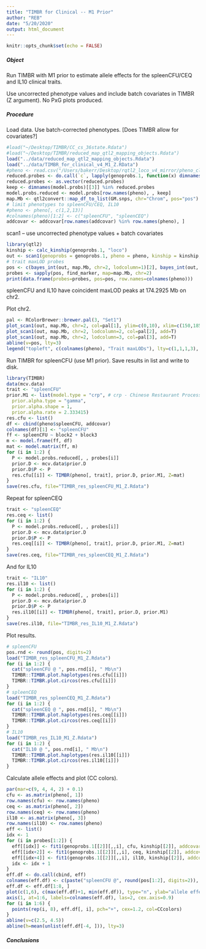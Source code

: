 ```yaml
---
title: "TIMBR for Clinical -- M1 Prior"
author: "REB"
date: "5/20/2020"
output: html_document
---
```


```r
knitr::opts_chunk$set(echo = FALSE)
```

##### Object

Run TIMBR with M1 prior to estimate allele effects for the spleenCFU/CEQ and IL10 clinical traits.

Use uncorrected phenotype values and include batch covariates in TIMBR (Z argument). No PxG plots produced.

##### Procedure

Load data. Use batch-corrected phenotypes. [Does TIMBR allow for covariates?]

```r
#load("~/Desktop/TIMBR/CC_cs_36state.Rdata")
#load("~/Desktop/TIMBR/reduced_map_qtl2_mapping_objects.Rdata")
load("../data/reduced_map_qtl2_mapping_objects.Rdata")
load("../data/TIMBR_for_clinical_v4_M1_Z.RData")
#pheno <- read.csv("/Users/bakerr/Desktop/rqtl2_loco_v4_mirror/pheno_clinical_4qtl2_win2_05OCT2019_v4.csv", row.names=1)
reduced.probes <- do.call(`c`, lapply(genoprobs.1, function(x) dimnames(x)[[3]]))
reduced.probes <- as.vector(reduced.probes)
keep <- dimnames(model.probs)[[3]] %in% reduced.probes
model.probs.reduced <- model.probs[row.names(pheno), , keep]
map.Mb <- qtl2convert::map_df_to_list(GM.snps, chr="Chrom", pos="pos")
# limit phenotypes to spleenCFU/CEQ, IL10
#pheno <- pheno[, c(1,2,13)]
#colnames(pheno)[1:2] <- c("spleenCFU", "spleenCEQ")
addcovar <- addcovar[row.names(addcovar) %in% row.names(pheno), ]
```

scan1 -- use uncorrected phenotype values + batch covariates

```r
library(qtl2)
kinship <- calc_kinship(genoprobs.1, "loco")
out <- scan1(genoprobs = genoprobs.1, pheno = pheno, kinship = kinship, addcovar=addcovar, Xcovar = Xcovar, cores = 2)
# trait maxLOD probes
pos <- c(bayes_int(out, map.Mb, chr=2, lodcolumn=1)[2], bayes_int(out, map.Mb, chr=2, lodcolumn=2)[2], bayes_int(out, map.Mb, chr=2, lodcolumn=3)[2])
probes <- sapply(pos, find_marker, map=map.Mb, chr=2)
print(data.frame(probes=probes, pos=pos, row.names=colnames(pheno)))
```

spleenCFU and IL10 have coincident maxLOD peaks at 174.2925 Mb on chr2.

Plot chr2.

```r
pal <- RColorBrewer::brewer.pal(3, "Set1")
plot_scan1(out, map.Mb, chr=2, col=pal[1], ylim=c(0,10), xlim=c(150,185))
plot_scan1(out, map.Mb, chr=2, lodcolumn=2, col=pal[2], add=T)
plot_scan1(out, map.Mb, chr=2, lodcolumn=3, col=pal[3], add=T)
abline(v=pos, lty=3)
legend("topleft", c(colnames(pheno), "Trait maxLODs"), lty=c(1,1,1,3), lwd=c(2,2,2,1), col=c(pal, "black"), cex=0.9, bg="gray90")
```

Run TIMBR for spleenCFU (use M1 prior). Save results in list and write to disk.

```r
library(TIMBR)
data(mcv.data)
trait <- "spleenCFU"
prior.M1 <- list(model.type = "crp", # crp - Chinese Restaurant Process
  prior.alpha.type = "gamma",
  prior.alpha.shape = 1,
  prior.alpha.rate = 2.333415)
res.cfu <- list()
df <- cbind(pheno$spleenCFU, addcovar)
colnames(df)[1] <- "spleenCFU"
ff <- spleenCFU ~ block2 + block3
m <- model.frame(ff, df)
mat <- model.matrix(ff, m)
for (i in 1:2) {
  P <- model.probs.reduced[, , probes[i]]
  prior.D <- mcv.data$prior.D
  prior.D$P <- P
  res.cfu[[i]] <- TIMBR(pheno[, trait], prior.D, prior.M1, Z=mat)
}
save(res.cfu, file="TIMBR_res_spleenCFU_M1_Z.Rdata")
```

Repeat for spleenCEQ

```r
trait <- "spleenCEQ"
res.ceq <- list()
for (i in 1:2) {
  P <- model.probs.reduced[, , probes[i]]
  prior.D <- mcv.data$prior.D
  prior.D$P <- P
  res.ceq[[i]] <- TIMBR(pheno[, trait], prior.D, prior.M1, Z=mat)
}
save(res.ceq, file="TIMBR_res_spleenCEQ_M1_Z.Rdata")
```

And for IL10

```r
trait <- "IL10"
res.il10 <- list()
for (i in 1:2) {
  P <- model.probs.reduced[, , probes[i]]
  prior.D <- mcv.data$prior.D
  prior.D$P <- P
  res.il10[[i]] <- TIMBR(pheno[, trait], prior.D, prior.M1)
}
save(res.il10, file="TIMBR_res_IL10_M1_Z.Rdata")
```

Plot results.

```r
# spleenCFU
pos.rnd <- round(pos, digits=2)
load("TIMBR_res_spleenCFU_M1_Z.Rdata")
for (i in 1:2) {
  cat("spleenCFU @ ", pos.rnd[i], " Mb\n")
  TIMBR::TIMBR.plot.haplotypes(res.cfu[[i]])
  TIMBR::TIMBR.plot.circos(res.cfu[[i]])
}
# spleenCEQ
load("TIMBR_res_spleenCEQ_M1_Z.Rdata")
for (i in 1:2) {
  cat("spleenCEQ @ ", pos.rnd[i], " Mb\n")
  TIMBR::TIMBR.plot.haplotypes(res.ceq[[i]])
  TIMBR::TIMBR.plot.circos(res.ceq[[i]])
}
# IL10
load("TIMBR_res_IL10_M1_Z.Rdata")
for (i in 1:2) {
  cat("IL10 @ ", pos.rnd[i], " Mb\n")
  TIMBR::TIMBR.plot.haplotypes(res.il10[[i]])
  TIMBR::TIMBR.plot.circos(res.il10[[i]])
}
```

Calculate allele effects and plot (CC colors).

```r
par(mar=c(9, 4, 4, 2) + 0.1)
cfu <- as.matrix(pheno[, 1])
row.names(cfu) <- row.names(pheno)
ceq <- as.matrix(pheno[, 2])
row.names(ceq) <- row.names(pheno)
il10 <- as.matrix(pheno[, 3])
row.names(il10) <- row.names(pheno)
eff <- list()
idx <- 1
for (i in probes[1:2]) {
  eff[[idx]] <- fit1(genoprobs.1[[2]][,,i], cfu, kinship[[2]], addcovar=addcovar)$coef
  eff[[idx+2]] <- fit1(genoprobs.1[[2]][,,i], ceq, kinship[[2]], addcovar=addcovar)$coef
  eff[[idx+4]] <- fit1(genoprobs.1[[2]][,,i], il10, kinship[[2]], addcovar=addcovar)$coef
  idx <- idx + 1
}
eff.df <- do.call(cbind, eff)
colnames(eff.df) <- c(paste("spleenCFU @", round(pos[1:2], digits=2)), paste("spleenCEQ @", round(pos[1:2], digits=2)), paste("IL10 @", round(pos[1:2], digits=2)))
eff.df <- eff.df[1:8, ]
plot(c(1,6), c(max(eff.df)+1, min(eff.df)), type="n", ylab="allele effect", xlab="", xaxt="n", cex.axis=0.9, cex.lab=0.9, main="Effects")
axis(1, at=1:6, labels=colnames(eff.df), las=2, cex.axis=0.9)
for (i in 1:6) {
  points(rep(i, 8), eff.df[, i], pch="+", cex=1.2, col=CCcolors)
}
abline(v=c(2.5, 4.5))
abline(h=mean(unlist(eff.df[-4, ])), lty=3)
```

##### Conclusions
